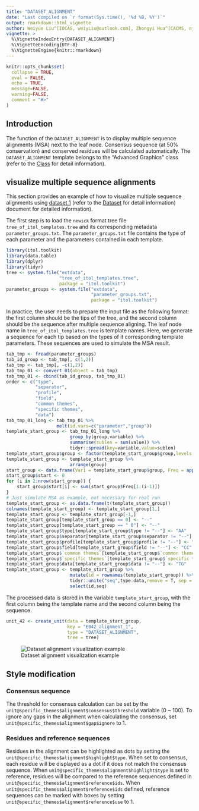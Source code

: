 ```yaml
---
title: "DATASET_ALIGNMENT"
date: "Last compiled on `r format(Sys.time(), '%d %B, %Y')`"
output: rmarkdown::html_vignette
author: Weiyue Liu^[IOCAS, weiyLiu@outlook.com], Zhongyi Hua^[CACMS, njbxhzy@hotmail.com], Tong Zhou^[IOCAS, tongzhou2017@gmail.com]
vignette: >
  %\VignetteIndexEntry{DATASET_ALIGNMENT}
  %\VignetteEncoding{UTF-8}
  %\VignetteEngine{knitr::rmarkdown}
---
```


```r
knitr::opts_chunk$set(
  collapse = TRUE,
  eval = FALSE,
  echo = TRUE,
  message=FALSE,
  warning=FALSE,
  comment = "#>"
)
```

## Introduction
The function of the `DATASET_ALIGNMENT` is to display multiple sequence alignments (MSA) next to the leaf node. Consensus sequence (at 50% conservation) and conserved residues will be calculated automatically. The `DATASET_ALIGNMENT` template belongs to the "Advanced Graphics" class (refer to the [Class]() for detail information).

## visualize multiple sequence alignments
This section provides an example of how to visualize multiple sequence alignments using [dataset 1](https://github.com/TongZhou2017/itol.toolkit/tree/master/inst/extdata/dataset1) (refer to the [Dataset](https://tongzhou2017.github.io/itol.toolkit/articles/Datasets.html) for detail information) document for detailed information).

The first step is to load the `newick` format tree file `tree_of_itol_templates.tree` and its corresponding metadata `parameter_groups.txt`. The `parameter_groups.txt` file contains the type of each parameter and the parameters contained in each template.
```r
library(itol.toolkit)
library(data.table)
library(dplyr)
library(tidyr)
tree <- system.file("extdata",
                    "tree_of_itol_templates.tree",
                    package = "itol.toolkit")
parameter_groups <- system.file("extdata",
                                "parameter_groups.txt",
                                package = "itol.toolkit")
```
In practice, the user needs to prepare the input file as the following format: the first column should be the tips of the tree, and the second column should be the sequence after multiple sequence aligning. The leaf node name in `tree_of_itol_templates.tree` is template names. Here, we generate a sequence for each tip based on the types of it corresponding template parameters. These sequences are used to simulate the MSA result. 
```r
tab_tmp <- fread(parameter_groups)
tab_id_group <- tab_tmp[, c(1,2)]
tab_tmp <- tab_tmp[, -c(1,2)]
tab_tmp_01 <- convert_01(object = tab_tmp)
tab_tmp_01 <- cbind(tab_id_group, tab_tmp_01)
order <- c("type",
           "separator",
           "profile",
           "field",
           "common themes",
           "specific themes",
           "data")
tab_tmp_01_long <- tab_tmp_01 %>%
                   melt(id.vars=c("parameter","group"))
template_start_group <- tab_tmp_01_long %>%
                        group_by(group,variable) %>%
                        summarise(sublen = sum(value)) %>%
                        tidyr::spread(key=variable,value=sublen)
template_start_group$group <- factor(template_start_group$group,levels = order)
template_start_group <- template_start_group %>%
                        arrange(group)
start_group <- data.frame(Var1 = template_start_group$group, Freq = apply(template_start_group[,-1], 1, max))
start_group$start <- 0
for (i in 2:nrow(start_group)) {
    start_group$start[i] <- sum(start_group$Freq[1:(i-1)])
}
# Just simulate MSA as example, not necessary for real run
template_start_group <- as.data.frame(t(template_start_group))
colnames(template_start_group) <- template_start_group[1,]
template_start_group <- template_start_group[-1,]
template_start_group[template_start_group == 0] <- "--"
template_start_group[template_start_group == " 0"] <- "--"
template_start_group$type[template_start_group$type != "--"] <- "AA"
template_start_group$separator[template_start_group$separator != "--"] <- "TT"
template_start_group$profile[template_start_group$profile != "--"] <- "GG"
template_start_group$field[template_start_group$field != "--"] <- "CC"
template_start_group$`common themes`[template_start_group$`common themes` != "--"] <- "AT"
template_start_group$`specific themes`[template_start_group$`specific themes` != "--"] <- "GC"
template_start_group$data[template_start_group$data != "--"] <- "TG"
template_start_group <- template_start_group %>%
                        mutate(id = rownames(template_start_group)) %>%
                        tidyr::unite("seq",type:data,remove = T, sep = "") %>%
                        select(id,seq)
```
The processed data is stored in the variable `template_start_group`, with the first column being the template name and the second column being the sequence.
```r
unit_42 <- create_unit(data = template_start_group,
                       key = "E042_alignment_1",
                       type = "DATASET_ALIGNMENT",
                       tree = tree)
```

![Dataset alignment visualization example](images/DATASET_ALIGNMENT_1.png)

## Style modification

### Consensus sequence
The threshold for consensus calculation can be set by the `unit@specific_themes$alignment$consensus$threshold` variable (0 ~ 100). To ignore any gaps in the alignment when calculating the consensus, set `unit@specific_themes$alignment$gap$ignore` to 1. 

### Residues and reference sequences
Residues in the alignment can be highlighted as dots by setting the `unit@specific_themes$alignment$highlight$type`. When set to consensus, each residue will be displayed as a dot if it does not match the consensus sequence. When `unit@specific_themes$alignment$highlight$type` is set to reference, residues will be compared to the reference sequences defined in `unit@specific_themes$alignment$reference$ids`. When `unit@specific_themes$alignment$reference$ids` defined, reference sequences can be marked with boxes by setting `unit@specific_themes$alignment$reference$use` to 1.
